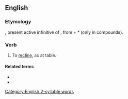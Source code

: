 ==English==

===Etymology===
{{etyl|la|en}} {{m|la|accumbere}}, present active infinitive of {{m|la|accumbō||recline (at a table)}}, from {{m|la|ad}} + *{{m|la||cumbō|lie down}} (only in compounds).

===Verb===
{{en-verb}}

# {{lb|en|obsolete}} To [[recline]], as at table.

====Related terms====
* {{l|en|accubation}}
* {{l|en|accumbent}}

[[Category:English 2-syllable words]]